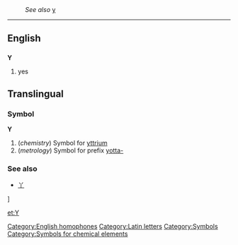 :''See also'' [[y]]
----
==English==
==={{abbreviation}}===
'''Y'''

#yes


==Translingual==
===Symbol===
'''Y'''
#(''chemistry'') Symbol for [[yttrium]]
#(''metrology'') Symbol for prefix [[yotta-]]

===See also===
*[[丫]]

[[Category:English homophones]]
[[Category:Latin letters]]]
[[Category:Symbols]]
[[Category:Symbols for chemical elements]]

[[et:Y]]
